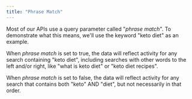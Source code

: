 ```yaml
---
title: "Phrase Match"
---
```


Most of our APIs use a query parameter called "*phrase match*". To demonstrate what this means, we'll use the keyword "keto diet" as an example.

When *phrase match* is set to true, the data will reflect activity for any search containing "keto diet", including searches with other words to the left and/or right, like "what is keto diet" or "keto diet recipes".

When *phrase match* is set to false, the data will reflect activity for any search that contains both "keto" AND "diet", but not necessarily in that order.

